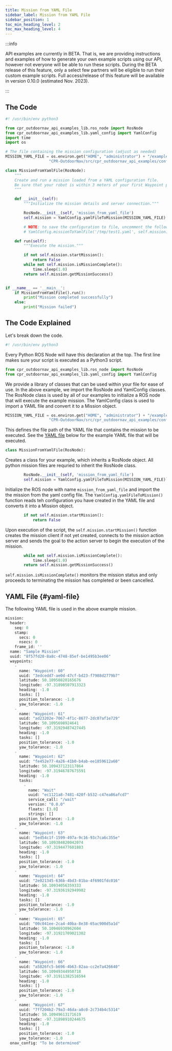 ---
title: Mission from YAML File
sidebar_label: Mission from YAML File
sidebar_position: 1
toc_min_heading_level: 2
toc_max_heading_level: 4
---

:::info

API examples are currently in BETA. That is, we are providing instructions and examples of how to 
generate your own example scripts using our API, however not everyone will be able to run these 
scripts. During the BETA release of this feature, only a select few partners will be eligible to 
run their custom example scripts. Full access/release of this feature will be available in version 0.10.0
(estimated Nov. 2023).

:::

## The Code

``` python
#! /usr/bin/env python3

from cpr_outdoornav_api_examples_lib.ros_node import RosNode
from cpr_outdoornav_api_examples_lib.yaml_config import YamlConfig
import time
import os

# The file containing the mission configuration (adjust as needed)
MISSION_YAML_FILE = os.environ.get("HOME", "administrator") + "/example_ws/src/" + \
                   "CPR-OutdoorNav/src/cpr_outdoornav_api_examples/config/sample_mission.yaml"

class MissionFromYamlFile(RosNode):
    """
    Create and run a mission loaded from a YAML configuration file.
    Be sure that your robot is within 3 meters of your first Waypoint prior to starting the mission.
    """

    def __init__(self):
        """Initialize the mission details and server connection."""

        RosNode.__init__(self, 'mission_from_yaml_file')
        self.mission = YamlConfig.yamlFileToMission(MISSION_YAML_FILE)

        # NOTE: to save the configuration to file, uncomment the following lines:
        # YamlConfig.missionToYamlFile('/tmp/test1.yaml', self.mission)

    def run(self):
        """Execute the mission."""

        if not self.mission.startMission():
            return False
        while not self.mission.isMissionComplete():
            time.sleep(1.0)
        return self.mission.getMissionSuccess()


if __name__ == '__main__':
    if MissionFromYamlFile().run():
        print("Mission completed successfully")
    else:
        print("Mission failed")

```

## The Code Explained 

Let's break down the code.

``` python
#! /usr/bin/env python3
```

Every Python ROS Node will have this declaration at the top. The first line makes sure your script is executed as a Python3 script.


``` python
from cpr_outdoornav_api_examples_lib.ros_node import RosNode
from cpr_outdoornav_api_examples_lib.yaml_config import YamlConfig
```

We provide a library of classes that can be used within your file for ease of use. In the above example, we import the RosNode and YamlConfig classes.
The RosNode class is used by all of our examples to initialize a ROS node that will execute the example mission. The YamlConfig class is used to import
a YAML file and convert it to a Mission object.

``` python
MISSION_YAML_FILE = os.environ.get("HOME", "administrator") + "/example_ws/src/" + \
                   "CPR-OutdoorNav/src/cpr_outdoornav_api_examples/config/sample_mission.yaml"
```

This defines the file path of the YAML file that contains the mission to be executed. See the [YAML file](#yaml-file) below for the example YAML file
that will be executed.

``` python
class MissionFromYamlFile(RosNode):
```

Creates a class for your example, which inherits a RosNode object. All python mission files are requried to inherit the RosNode class.

``` python
        RosNode.__init__(self, 'mission_from_yaml_file')
        self.mission = YamlConfig.yamlFileToMission(MISSION_YAML_FILE)```
```

Initialize the ROS node with name `mission_from_yaml_file` and import the the mission from the yaml config file. The `YamlConfig.yamlFileToMission()` function
reads teh configuration you have created in the YAML file and converts it into a Mission object.

``` python
        if not self.mission.startMission():
            return False
```

Upon execution of the script, the `self.mission.startMission()` function creates the mission client if not yet created, connects to the mission action server
and sends the goal to the action server to begin the execution of the mission.

``` python
        while not self.mission.isMissionComplete():
            time.sleep(1.0)
        return self.mission.getMissionSuccess()
```

`self.mission.isMissionComplete()` monitors the mission status and only proceeds to terminating the mission has completed or been cancelled.


## YAML File {#yaml-file}

The following YAML file is used in the above example mission.

``` python
mission:
  header:
    seq: 0
    stamp:
      secs: 0
      nsecs: 0
    frame_id: ''
  name: "Sample Mission"
  uuid: "8f57fd20-8a8c-4748-85ef-be1495b3ee06"
  waypoints:
    -
      name: "Waypoint: 60"
      uuid: "3edcedd7-ae0d-47cf-bd23-f7988d2779b7"
      latitude: 50.10950820165676
      longitude: -97.31898507913323
      heading: -1.0
      tasks: []
      position_tolerance: -1.0
      yaw_tolerance: -1.0
    -
      name: "Waypoint: 61"
      uuid: "ad23202e-7067-4f1c-8677-2dc07af1e729"
      latitude: 50.1095698924641
      longitude: -97.31929487427445
      heading: -1.0
      tasks: []
      position_tolerance: -1.0
      yaw_tolerance: -1.0
    -
      name: "Waypoint: 62"
      uuid: "fe452e77-4a26-41b0-b4ab-ee1859612a60"
      latitude: 50.109437123117864
      longitude: -97.31946787675591
      heading: -1.0
      tasks:
        -
          name: "Wait"
          uuid: "ec1121a8-7481-420f-b532-c47ea86afcd7"
          service_call: "/wait"
          version: "0.0.0"
          floats: [3.0]
          strings: []
      position_tolerance: -1.0
      yaw_tolerance: -1.0
    -
      name: "Waypoint: 63"
      uuid: "5ed54c1f-1599-497a-9c16-93c7ca6c355e"
      latitude: 50.109384820042074
      longitude: -97.3194477601883
      heading: -1.0
      tasks: []
      position_tolerance: -1.0
      yaw_tolerance: -1.0
    -
      name: "Waypoint: 64"
      uuid: "2e021345-636b-4bd3-81ba-4f6901fdc016"
      latitude: 50.10934056359333
      longitude: -97.31936192949982
      heading: -1.0
      tasks: []
      position_tolerance: -1.0
      yaw_tolerance: -1.0
    -
      name: "Waypoint: 65"
      uuid: "00c041ee-2ca4-40ba-8e38-65ac900d5a1d"
      latitude: 50.10946930962604
      longitude: -97.31921709021302
      heading: -1.0
      tasks: []
      position_tolerance: -1.0
      yaw_tolerance: -1.0
    -
      name: "Waypoint: 66"
      uuid: "a5826fc5-b696-4b63-82aa-cc2e7a426640"
      latitude: 50.10949344950718
      longitude: -97.31911382516594
      heading: -1.0
      tasks: []
      position_tolerance: -1.0
      yaw_tolerance: -1.0
    -
      name: "Waypoint: 67"
      uuid: "7ff204b2-79a3-46da-a8c0-2c734b4c5314"
      latitude: 50.10949613171619
      longitude: -97.31898910244675
      heading: -1.0
      tasks: []
      position_tolerance: -1.0
      yaw_tolerance: -1.0
  onav_config: "To be determined"
```
